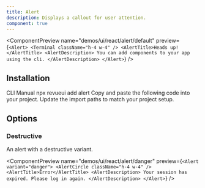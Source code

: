```yaml
---
title: Alert
description: Displays a callout for user attention.
component: true
---
```


<ComponentPreview
  name="demos/ui/react/alert/default"
  preview={`<Alert>
    <Terminal className="h-4 w-4" />
    <AlertTitle>Heads up!</AlertTitle>
    <AlertDescription>
        You can add components to your app using the cli.
    </AlertDescription>
</Alert>`}
/>

## Installation

<Tabs defaultValue="cli">
<TabsList>
<TabsTrigger value="cli">
CLI
</TabsTrigger>
<TabsTrigger value="manual">  
Manual
</TabsTrigger>
</TabsList>

<TabsContent value="cli">
<Bash>
<BashCommand>npx</BashCommand> revueui add alert
</Bash>
</TabsContent>

<TabsContent value="manual">
<Steps>
  <Step>Copy and paste the following code into your project.</Step>
  <ComponentSource name={["ui/react/alert"]} extension={["tsx"]} />
  <Step>Update the import paths to match your project setup.</Step>
</Steps>
</TabsContent>
</Tabs>

## Options

### Destructive

An alert with a destructive variant.

<ComponentPreview
  name="demos/ui/react/alert/danger"
  preview={`<Alert variant="danger">
    <AlertCircle className="h-4 w-4" />
    <AlertTitle>Error</AlertTitle>
    <AlertDescription>
        Your session has expired. Please log in again.
    </AlertDescription>
</Alert>`}
/>
